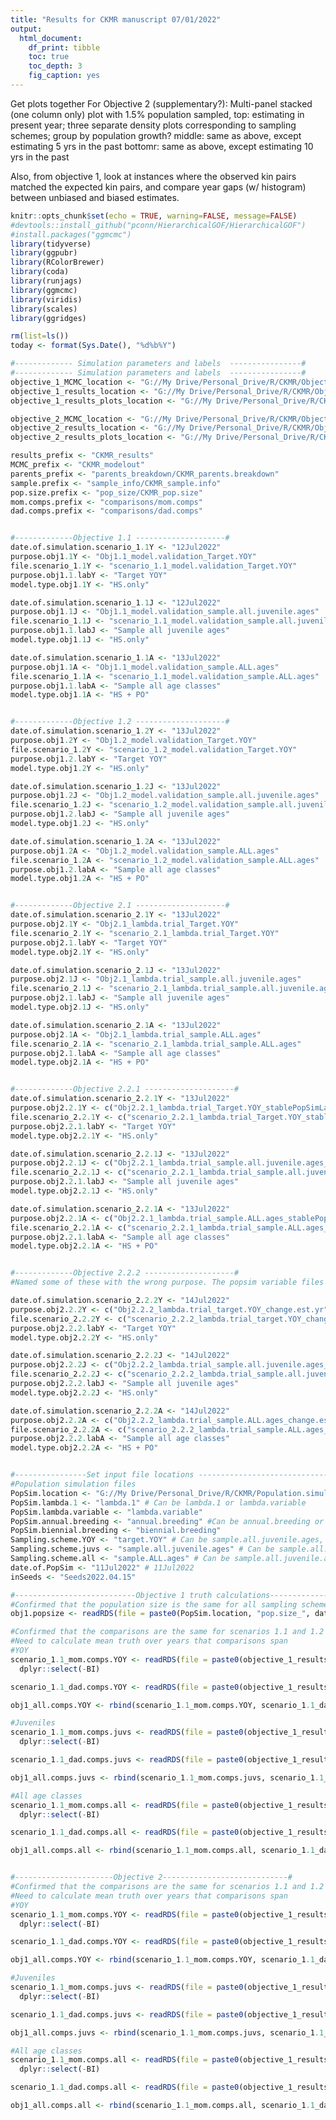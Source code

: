 ```yaml
---
title: "Results for CKMR manuscript 07/01/2022"
output: 
  html_document:
    df_print: tibble
    toc: true
    toc_depth: 3
    fig_caption: yes
---
```


Get plots together
For Objective 2 (supplementary?): Multi-panel stacked (one column only) plot with 1.5% population sampled, 
top: estimating in present year; three separate density plots corresponding to sampling schemes; group by population growth?
middle: same as above, except estimating 5 yrs in the past
bottomr: same as above, except estimating 10 yrs in the past

Also, from objective 1, look at instances where the observed kin pairs matched the expected kin pairs, and compare year gaps (w/ histogram) between unbiased and biased estimates.

```r
knitr::opts_chunk$set(echo = TRUE, warning=FALSE, message=FALSE)
#devtools::install_github("pconn/HierarchicalGOF/HierarchicalGOF")
#install.packages("ggmcmc")
library(tidyverse)
library(ggpubr)
library(RColorBrewer)
library(coda)
library(runjags)
library(ggmcmc)
library(viridis)
library(scales)
library(ggridges)

rm(list=ls())
today <- format(Sys.Date(), "%d%b%Y")

```



```r
#------------- Simulation parameters and labels  ----------------#
#------------- Simulation parameters and labels  ----------------#
objective_1_MCMC_location <- "G://My Drive/Personal_Drive/R/CKMR/Objective.1_model.validation/Model.output/"
objective_1_results_location <- "G://My Drive/Personal_Drive/R/CKMR/Objective.1_model.validation/Model.results/"
objective_1_results_plots_location <- "G://My Drive/Personal_Drive/R/CKMR/Objective.1_model.validation/Model.results/figures/"

objective_2_MCMC_location <- "G://My Drive/Personal_Drive/R/CKMR/Objective.2_population.growth/Model.output/"
objective_2_results_location <- "G://My Drive/Personal_Drive/R/CKMR/Objective.2_population.growth/Model.results/"
objective_2_results_plots_location <- "G://My Drive/Personal_Drive/R/CKMR/Objective.2_population.growth/Model.results/figures/"

results_prefix <- "CKMR_results"
MCMC_prefix <- "CKMR_modelout"
parents_prefix <- "parents_breakdown/CKMR_parents.breakdown"
sample.prefix <- "sample_info/CKMR_sample.info"
pop.size.prefix <- "pop_size/CKMR_pop.size"
mom.comps.prefix <- "comparisons/mom.comps"
dad.comps.prefix <- "comparisons/dad.comps"


#-------------Objective 1.1 --------------------#
date.of.simulation.scenario_1.1Y <- "12Jul2022"
purpose.obj1.1Y <- "Obj1.1_model.validation_Target.YOY"
file.scenario_1.1Y <- "scenario_1.1_model.validation_Target.YOY"
purpose.obj1.1.labY <- "Target YOY"
model.type.obj1.1Y <- "HS.only"

date.of.simulation.scenario_1.1J <- "12Jul2022"
purpose.obj1.1J <- "Obj1.1_model.validation_sample.all.juvenile.ages"
file.scenario_1.1J <- "scenario_1.1_model.validation_sample.all.juvenile.ages"
purpose.obj1.1.labJ <- "Sample all juvenile ages"
model.type.obj1.1J <- "HS.only"

date.of.simulation.scenario_1.1A <- "13Jul2022"
purpose.obj1.1A <- "Obj1.1_model.validation_sample.ALL.ages"
file.scenario_1.1A <- "scenario_1.1_model.validation_sample.ALL.ages"
purpose.obj1.1.labA <- "Sample all age classes"
model.type.obj1.1A <- "HS + PO"


#-------------Objective 1.2 --------------------#
date.of.simulation.scenario_1.2Y <- "13Jul2022"
purpose.obj1.2Y <- "Obj1.2_model.validation_Target.YOY"
file.scenario_1.2Y <- "scenario_1.2_model.validation_Target.YOY"
purpose.obj1.2.labY <- "Target YOY"
model.type.obj1.2Y <- "HS.only"

date.of.simulation.scenario_1.2J <- "13Jul2022"
purpose.obj1.2J <- "Obj1.2_model.validation_sample.all.juvenile.ages"
file.scenario_1.2J <- "scenario_1.2_model.validation_sample.all.juvenile.ages"
purpose.obj1.2.labJ <- "Sample all juvenile ages"
model.type.obj1.2J <- "HS.only"

date.of.simulation.scenario_1.2A <- "13Jul2022"
purpose.obj1.2A <- "Obj1.2_model.validation_sample.ALL.ages"
file.scenario_1.2A <- "scenario_1.2_model.validation_sample.ALL.ages"
purpose.obj1.2.labA <- "Sample all age classes"
model.type.obj1.2A <- "HS + PO"


#-------------Objective 2.1 --------------------#
date.of.simulation.scenario_2.1Y <- "13Jul2022"
purpose.obj2.1Y <- "Obj2.1_lambda.trial_Target.YOY"
file.scenario_2.1Y <- "scenario_2.1_lambda.trial_Target.YOY"
purpose.obj2.1.labY <- "Target YOY"
model.type.obj2.1Y <- "HS.only"

date.of.simulation.scenario_2.1J <- "13Jul2022"
purpose.obj2.1J <- "Obj2.1_lambda.trial_sample.all.juvenile.ages"
file.scenario_2.1J <- "scenario_2.1_lambda.trial_sample.all.juvenile.ages"
purpose.obj2.1.labJ <- "Sample all juvenile ages"
model.type.obj2.1J <- "HS.only"

date.of.simulation.scenario_2.1A <- "13Jul2022"
purpose.obj2.1A <- "Obj2.1_lambda.trial_sample.ALL.ages"
file.scenario_2.1A <- "scenario_2.1_lambda.trial_sample.ALL.ages"
purpose.obj2.1.labA <- "Sample all age classes"
model.type.obj2.1A <- "HS + PO"


#-------------Objective 2.2.1 --------------------#
date.of.simulation.scenario_2.2.1Y <- "13Jul2022"
purpose.obj2.2.1Y <- c("Obj2.2.1_lambda.trial_Target.YOY_stablePopSimLambda","Obj2.2.1_lambda.trial_Target.YOY_variablePopSimLambda")
file.scenario_2.2.1Y <- c("scenario_2.2.1_lambda.trial_Target.YOY_stablePopSimLambda","scenario_2.2.1_lambda.trial_Target.YOY_variablePopSimLambda")
purpose.obj2.2.1.labY <- "Target YOY"
model.type.obj2.2.1Y <- "HS.only"

date.of.simulation.scenario_2.2.1J <- "13Jul2022"
purpose.obj2.2.1J <- c("Obj2.2.1_lambda.trial_sample.all.juvenile.ages_stablePopSimLambda", "Obj2.2.1_lambda.trial_sample.all.juvenile.ages_variablePopSimLambda")
file.scenario_2.2.1J <- c("scenario_2.2.1_lambda.trial_sample.all.juvenile.ages_stablePopSimLambda", "scenario_2.2.1_lambda.trial_sample.all.juvenile.ages_variablePopSimLambda")
purpose.obj2.2.1.labJ <- "Sample all juvenile ages"
model.type.obj2.2.1J <- "HS.only"

date.of.simulation.scenario_2.2.1A <- "13Jul2022"
purpose.obj2.2.1A <- c("Obj2.2.1_lambda.trial_sample.ALL.ages_stablePopSimLambda", "Obj2.2.1_lambda.trial_sample.ALL.ages_variablePopSimLambda")
file.scenario_2.2.1A <- c("scenario_2.2.1_lambda.trial_sample.ALL.ages_stablePopSimLambda", "scenario_2.2.1_lambda.trial_sample.ALL.ages_variablePopSimLambda")
purpose.obj2.2.1.labA <- "Sample all age classes"
model.type.obj2.2.1A <- "HS + PO"


#-------------Objective 2.2.2 --------------------#
#Named some of these with the wrong purpose. The popsim variable files did not include "variablePopSim" in the purpose, but the stable popsim simulations did include "stablePopSim". Also, the Target.YOY files were not capitalized.

date.of.simulation.scenario_2.2.2Y <- "14Jul2022"
purpose.obj2.2.2Y <- c("Obj2.2.2_lambda.trial_target.YOY_change.est.yr", "Obj2.2.2_lambda.trial_target.YOY_stablePopSimLambda_change.est.yr")
file.scenario_2.2.2Y <- c("scenario_2.2.2_lambda.trial_target.YOY_change.est.yr", "scenario_2.2.2_lambda.trial_target.YOY_stablePopSimLambda_change.est.yr")
purpose.obj2.2.2.labY <- "Target YOY"
model.type.obj2.2.2Y <- "HS.only"

date.of.simulation.scenario_2.2.2J <- "14Jul2022"
purpose.obj2.2.2J <- c("Obj2.2.2_lambda.trial_sample.all.juvenile.ages_change.est.yr", "Obj2.2.2_lambda.trial_sample.all.juvenile.ages_stablePopSimLambda_change.est.yr")
file.scenario_2.2.2J <- c("scenario_2.2.2_lambda.trial_sample.all.juvenile.ages_change.est.yr", "scenario_2.2.2_lambda.trial_sample.all.juvenile.ages_stablePopSimLambda_change.est.yr")
purpose.obj2.2.2.labJ <- "Sample all juvenile ages"
model.type.obj2.2.2J <- "HS.only"

date.of.simulation.scenario_2.2.2A <- "14Jul2022"
purpose.obj2.2.2A <- c("Obj2.2.2_lambda.trial_sample.ALL.ages_change.est.yr", "Obj2.2.2_lambda.trial_sample.ALL.ages_stablePopSimLambda_change.est.yr")
file.scenario_2.2.2A <- c("scenario_2.2.2_lambda.trial_sample.ALL.ages_change.est.yr", "scenario_2.2.2_lambda.trial_sample.ALL.ages_stablePopSimLambda_change.est.yr")
purpose.obj2.2.2.labA <- "Sample all age classes"
model.type.obj2.2.2A <- "HS + PO"


#----------------Set input file locations ------------------------------
#Population simulation files
PopSim.location <- "G://My Drive/Personal_Drive/R/CKMR/Population.simulations/"
PopSim.lambda.1 <- "lambda.1" # Can be lambda.1 or lambda.variable
PopSim.lambda.variable <- "lambda.variable"
PopSim.annual.breeding <- "annual.breeding" #Can be annual.breeding or biennial.breeding
PopSim.biennial.breeding <- "biennial.breeding"
Sampling.scheme.YOY <- "target.YOY" # Can be sample.all.juvenile.ages, target.YOY, or sample.ALL.ages
Sampling.scheme.juvs <- "sample.all.juvenile.ages" # Can be sample.all.juvenile.ages, target.YOY, or sample.ALL.ages
Sampling.scheme.all <- "sample.ALL.ages" # Can be sample.all.juvenile.ages, target.YOY, or sample.ALL.ages
date.of.PopSim <- "11Jul2022" # 11Jul2022
inSeeds <- "Seeds2022.04.15"

#---------------------------Objective 1 truth calculations----------------------#
#Confirmed that the population size is the same for all sampling schemes
obj1.popsize <- readRDS(file = paste0(PopSim.location, "pop.size_", date.of.PopSim, "_", inSeeds, "_", PopSim.lambda.1, "_", PopSim.annual.breeding, "_", Sampling.scheme.YOY))

#Confirmed that the comparisons are the same for scenarios 1.1 and 1.2
#Need to calculate mean truth over years that comparisons span
#YOY
scenario_1.1_mom.comps.YOY <- readRDS(file = paste0(objective_1_results_location, mom.comps.prefix, "_", date.of.simulation.scenario_1.1Y, "_", inSeeds, "_", file.scenario_1.1Y)) %>% 
  dplyr::select(-BI)

scenario_1.1_dad.comps.YOY <- readRDS(file = paste0(objective_1_results_location, dad.comps.prefix, "_", date.of.simulation.scenario_1.1Y, "_", inSeeds, "_", file.scenario_1.1Y))

obj1_all.comps.YOY <- rbind(scenario_1.1_mom.comps.YOY, scenario_1.1_dad.comps.YOY)

#Juveniles
scenario_1.1_mom.comps.juvs <- readRDS(file = paste0(objective_1_results_location, mom.comps.prefix, "_", date.of.simulation.scenario_1.1J, "_", inSeeds, "_", file.scenario_1.1J)) %>% 
  dplyr::select(-BI)

scenario_1.1_dad.comps.juvs <- readRDS(file = paste0(objective_1_results_location, dad.comps.prefix, "_", date.of.simulation.scenario_1.1J, "_", inSeeds, "_", file.scenario_1.1J))

obj1_all.comps.juvs <- rbind(scenario_1.1_mom.comps.juvs, scenario_1.1_dad.comps.juvs)

#All age classes
scenario_1.1_mom.comps.all <- readRDS(file = paste0(objective_1_results_location, mom.comps.prefix, "_", date.of.simulation.scenario_1.1A, "_", inSeeds, "_", file.scenario_1.1A)) %>% 
  dplyr::select(-BI)

scenario_1.1_dad.comps.all <- readRDS(file = paste0(objective_1_results_location, dad.comps.prefix, "_", date.of.simulation.scenario_1.1A, "_", inSeeds, "_", file.scenario_1.1A))

obj1_all.comps.all <- rbind(scenario_1.1_mom.comps.all, scenario_1.1_dad.comps.all)


#----------------------Objective 2----------------------------#
#Confirmed that the comparisons are the same for scenarios 1.1 and 1.2
#Need to calculate mean truth over years that comparisons span
#YOY
scenario_1.1_mom.comps.YOY <- readRDS(file = paste0(objective_1_results_location, mom.comps.prefix, "_", date.of.simulation.scenario_1.1Y, "_", inSeeds, "_", file.scenario_1.1Y)) %>% 
  dplyr::select(-BI)

scenario_1.1_dad.comps.YOY <- readRDS(file = paste0(objective_1_results_location, dad.comps.prefix, "_", date.of.simulation.scenario_1.1Y, "_", inSeeds, "_", file.scenario_1.1Y))

obj1_all.comps.YOY <- rbind(scenario_1.1_mom.comps.YOY, scenario_1.1_dad.comps.YOY)

#Juveniles
scenario_1.1_mom.comps.juvs <- readRDS(file = paste0(objective_1_results_location, mom.comps.prefix, "_", date.of.simulation.scenario_1.1J, "_", inSeeds, "_", file.scenario_1.1J)) %>% 
  dplyr::select(-BI)

scenario_1.1_dad.comps.juvs <- readRDS(file = paste0(objective_1_results_location, dad.comps.prefix, "_", date.of.simulation.scenario_1.1J, "_", inSeeds, "_", file.scenario_1.1J))

obj1_all.comps.juvs <- rbind(scenario_1.1_mom.comps.juvs, scenario_1.1_dad.comps.juvs)

#All age classes
scenario_1.1_mom.comps.all <- readRDS(file = paste0(objective_1_results_location, mom.comps.prefix, "_", date.of.simulation.scenario_1.1A, "_", inSeeds, "_", file.scenario_1.1A)) %>% 
  dplyr::select(-BI)

scenario_1.1_dad.comps.all <- readRDS(file = paste0(objective_1_results_location, dad.comps.prefix, "_", date.of.simulation.scenario_1.1A, "_", inSeeds, "_", file.scenario_1.1A))

obj1_all.comps.all <- rbind(scenario_1.1_mom.comps.all, scenario_1.1_dad.comps.all)

```

